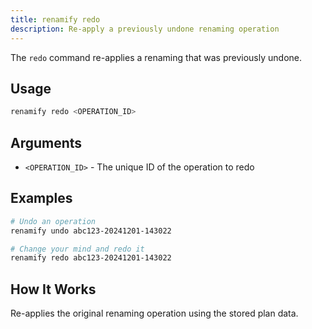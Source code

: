 ```yaml
---
title: renamify redo
description: Re-apply a previously undone renaming operation
---
```


The `redo` command re-applies a renaming that was previously undone.

## Usage

```bash
renamify redo <OPERATION_ID>
```

## Arguments

- `<OPERATION_ID>` - The unique ID of the operation to redo

## Examples

```bash
# Undo an operation
renamify undo abc123-20241201-143022

# Change your mind and redo it
renamify redo abc123-20241201-143022
```

## How It Works

Re-applies the original renaming operation using the stored plan data.
